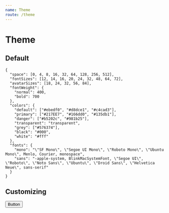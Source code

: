 ```yaml
---
name: Theme
route: /theme
---
```



# Theme

## Default

```
{
  "space": [0, 4, 8, 16, 32, 64, 128, 256, 512],
  "fontSizes": [12, 14, 16, 20, 24, 32, 48, 64, 72],
  "avatarSizes": [18, 24, 32, 56, 84],
  "fontWeight": {
    "normal": 400,
    "bold": 700
  },
  "colors": {
    "default": ["#ebedf0", "#d8dce1", "#c4cad3"],
    "primary": ["#217EE7", "#166dd0", "#135db1"],
    "danger": ["#b5202c", "#981b25"],
    "transparent": "transparent",
    "grey": ["#576374"],
    "black": "#000",
    "white": "#fff"
  },
  "fonts": {
    "mono": "\"SF Mono\", \"Segoe UI Mono\", \"Roboto Mono\", \"Ubuntu Mono\", Menlo, Courier, monospace",
    "sans": "-apple-system, BlinkMacSystemFont, \"Segoe UI\", \"Roboto\", \"Noto Sans\", \"Ubuntu\", \"Droid Sans\", \"Helvetica Neue\", sans-serif"
  }
}
```

## Customizing

<Playground>
  <ThemeProvider theme={{ colors: { primary: ['#333', '#222', '#111']}}}>
    <Button variant="primary">Button</Button>
  </ThemeProvider>
</Playground>